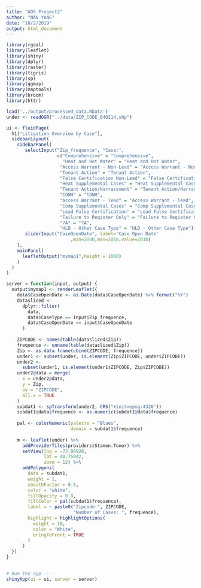 ```yaml
---
title: "ADS Project2"
author: "NAN YANG"
date: "10/2/2019"
output: html_document
---
```

```r
library(rgdal)
library(leaflet)
library(shiny)
library(dplyr)
library(raster)
library(tigris)
library(sp)
library(ggmap)
library(maptools)
library(broom)
library(httr)
```

```r
load('../output/processed_data.RData') 
under <- readOGR("../data/ZIP_CODE_040114.shp")
```

```r
ui <- fluidPage(
  h1("Litigation Overview by Case"),
  sidebarLayout(
    sidebarPanel(
       selectInput("Zip_frequence", "Case:",
                   c("Comprehensive" = "Comprehensive",
                     "Heat and Hot Water" = "Heat and Hot Water",
                    "Access Warrant - Non-Lead" = "Access Warrant - Non-Lead",
                    "Tenant Action" = "Tenant Action",
                    "False Certification Non-Lead" = "False Certification Non-Lead",
                    "Heat Supplemental Cases" = "Heat Supplemental Cases",
                    "Tenant Action/Harrassment" = "Tenant Action/Harrassment",
                    "CONH" = "CONH",
                    "Access Warrant - lead" = "Access Warrant - lead",
                    "Comp Supplemental Cases" = "Comp Supplemental Cases",
                    "Lead False Certification" = "Lead False Certification",
                    "Failure to Register Only" = "Failure to Register Only",
                    "7A" = "7A",
                    "HLD - Other Case Type" = "HLD - Other Case Type")),
       sliderInput("CaseOpenDate", label='Case Open Date'
                        ,min=2000,max=2018,value=2018)
    ),
    mainPanel(
      leafletOutput("mymap1",height = 1000)
    )
  )
)
```

```r


server = function(input, output) {
  output$mymap1 <- renderLeaflet({
    data$CaseOpenDate <- as.Date(data$CaseOpenDate) %>% format("%Y")
    datasliced <-
      dplyr::filter(
        data,
        data$CaseType == input$Zip_frequence,
        data$CaseOpenDate == input$CaseOpenDate
      )
    
    ZIPCODE <- names(table(datasliced$Zip))
    frequence <- unname(table(datasliced$Zip))
    Zip <- as.data.frame(cbind(ZIPCODE, frequence))
    under1 <- subset(under, is.element(Zip$ZIPCODE, under$ZIPCODE))
    under2 <-
      subset(under1, is.element(under1$ZIPCODE, Zip$ZIPCODE))
    under2@data = merge(
      x = under2@data,
      y = Zip,
      by = "ZIPCODE",
      all.x = TRUE
    )
    subdat1 <- spTransform(under2, CRS("+init=epsg:4326"))
    subdat1@data$frequence <- as.numeric(subdat1@data$frequence)
    
    pal <- colorNumeric(palette = "Blues",
                        domain = subdat1$frequence)
    
    m <- leaflet(under) %>%
      addProviderTiles(providers$Stamen.Toner) %>%
      setView(lng = -73.98928,
              lat = 40.75042,
              zoom = 12) %>%
      addPolygons(
        data = subdat1,
        weight = 1,
        smoothFactor = 0.5,
        color = "white",
        fillOpacity = 0.8,
        fillColor = pal(subdat1$frequence),
        label = ~ paste0("Zipcode:", ZIPCODE,
                         "Number of Cases: ", frequence),
        highlight = highlightOptions(
          weight = 10,
          color = "White",
          bringToFront = TRUE
        )
      )
  })
}
    
```

```r

# Run the app ----
shinyApp(ui = ui, server = server)


```

